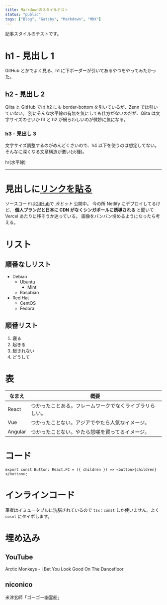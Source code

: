 ```yaml
---
title: Markdownのスタイルテスト
status: "public"
tags: ["Blog", "Gatsby", "Markdown", "MDX"]
---
```



記事スタイルのテストです。<!--more-->

# h1 - 見出し 1

GitHub とかでよく見る、h1 に下ボーダーが引いてあるやつをやってみたかった。

## h2 - 見出し 2

Qiita と GitHub では h2 にも border-bottom を引いているが、Zenn では引いていない。
別にそんな水平線の有無を気にしても仕方がないのだが、Qiita は文字サイズのせいか h1 と h2 が紛らわしいのが微妙に気になる。

### h3 - 見出し 3

文字サイズ調整するのがめんどくさいので、h4 以下を使うのは想定してない。そんなに深くなる文章構造が悪い(火種)。

hr(水平線)

---

# 見出しに[リンクを貼る](https://github.com)

ソースコードは[GitHub](https://github.com/aumyf/blog)で _大ヒット_ 公開中。
今の所 Netlify にデプロイしてるけど、 **個人プランだと日本に CDN がなくシンガポールに誘導される** と聞いて Vercel あたりに移そうか迷っている。
画像をバンバン埋めるようになったら考える。

# リスト

## 順番なしリスト

- Debian
  - Ubuntu
    - Mint
  - Raspbian
- Red Hat
  - CentOS
  - Fedora

## 順番リスト

1. 寝る
2. 起きる
3. 起きれない
4. どうして

# 表

| なまえ  | 概要                                                     |
| ------- | -------------------------------------------------------- |
| React   | つかったことある。フレームワークでなくライブラリらしい。 |
| Vue     | つかったことない。アジアでやたら人気なイメージ。         |
| Angular | つかったことない。やたら怨嗟を買ってるイメージ。         |

# コード

```tsx{2}:title=button.tsx
export const Button: React.FC = ({ children }) => <button>{children}</button>;
```

# インラインコード

筆者はイミュータブルに洗脳されているので `tsx：const` しか使いません。よく `cosnt` にタイポします。

# 埋め込み

## YouTube

Arctic Monkeys - I Bet You Look Good On The Dancefloor

<YouTube src="CYpn8yUnX_c" />

## niconico

米津玄師「ゴーゴー幽霊船」

<Niconico src="sm17024766" />

